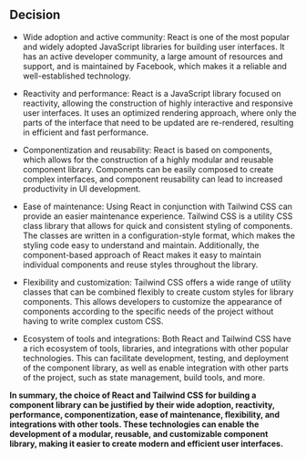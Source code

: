  
<Meta title="Docs/Introduction" />

## Decision

* Wide adoption and active community: React is one of the most popular and widely adopted JavaScript libraries for building user interfaces. It has an active developer community, a large amount of resources and support, and is maintained by Facebook, which makes it a reliable and well-established technology.

* Reactivity and performance: React is a JavaScript library focused on reactivity, allowing the construction of highly interactive and responsive user interfaces. It uses an optimized rendering approach, where only the parts of the interface that need to be updated are re-rendered, resulting in efficient and fast performance.

* Componentization and reusability: React is based on components, which allows for the construction of a highly modular and reusable component library. Components can be easily composed to create complex interfaces, and component reusability can lead to increased productivity in UI development.

* Ease of maintenance: Using React in conjunction with Tailwind CSS can provide an easier maintenance experience. Tailwind CSS is a utility CSS class library that allows for quick and consistent styling of components. The classes are written in a configuration-style format, which makes the styling code easy to understand and maintain. Additionally, the component-based approach of React makes it easy to maintain individual components and reuse styles throughout the library.

* Flexibility and customization: Tailwind CSS offers a wide range of utility classes that can be combined flexibly to create custom styles for library components. This allows developers to customize the appearance of components according to the specific needs of the project without having to write complex custom CSS.

*  Ecosystem of tools and integrations: Both React and Tailwind CSS have a rich ecosystem of tools, libraries, and integrations with other popular technologies. This can facilitate development, testing, and deployment of the component library, as well as enable integration with other parts of the project, such as state management, build tools, and more.

**In summary, the choice of React and Tailwind CSS for building a component library can be justified by their wide adoption, reactivity, performance, componentization, ease of maintenance, flexibility, and integrations with other tools. These technologies can enable the development of a modular, reusable, and customizable component library, making it easier to create modern and efficient user interfaces.**